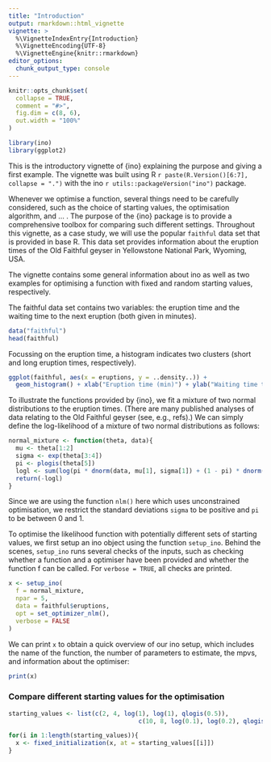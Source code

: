 ```yaml
---
title: "Introduction"
output: rmarkdown::html_vignette
vignette: >
  %\VignetteIndexEntry{Introduction}
  %\VignetteEncoding{UTF-8}
  %\VignetteEngine{knitr::rmarkdown}
editor_options: 
  chunk_output_type: console
---
```


```r
knitr::opts_chunk$set(
  collapse = TRUE,
  comment = "#>",
  fig.dim = c(8, 6),
  out.width = "100%"
)
```

```r
library(ino)
library(ggplot2)
```

This is the introductory vignette of {ino} explaining the purpose and giving a first example. The vignette was built using R `r paste(R.Version()[6:7], collapse = ".")` with the ino `r utils::packageVersion("ino")` package. 

Whenever we optimise a function, several things need to be carefully considered, such as the choice of starting values, the optimisation algorithm, and ... . The purpose of the {ino} package is to provide a comprehensive toolbox for comparing such different settings. Throughout this vignette, as a case study, we will use the popular `faithful` data set that is provided in base R. This data set provides information about the eruption times of the Old Faithful geyser in Yellowstone National Park, Wyoming, USA.

The vignette contains some general information about ino as well as two examples for optimising a function with fixed and random starting values, respectively.


The faithful data set contains two variables: the eruption time and the waiting time to the next eruption (both given in minutes).

```r
data("faithful")
head(faithful)
```

Focussing on the eruption time, a histogram indicates two clusters (short and long eruption times, respectively).

```r
ggplot(faithful, aes(x = eruptions, y = ..density..)) + 
  geom_histogram() + xlab("Eruption time (min)") + ylab("Waiting time to next eruption (min)")
```

To illustrate the functions provided by {ino}, we fit a mixture of two normal distributions to the eruption times. (There are many published analyses of data relating to the Old Faithful geyser (see, e.g., refs).) We can simply define the log-likelihood of a mixture of two normal distributions as follows:

```r
normal_mixture <- function(theta, data){
  mu <- theta[1:2]
  sigma <- exp(theta[3:4])
  pi <- plogis(theta[5])
  logl <- sum(log(pi * dnorm(data, mu[1], sigma[1]) + (1 - pi) * dnorm(data, mu[2], sigma[2])))
  return(-logl)
}
```

Since we are using the function `nlm()` here which uses unconstrained optimisation, we restrict the standard deviations `sigma` to be positive and `pi` to be between 0 and 1.

To optimise the likelihood function with potentially different sets of starting values, we first setup an ino object using the function `setup_ino`. Behind the scenes, `setup_ino` runs several checks of the inputs, such as checking whether a function and a optimiser have been provided and whether the function f can be called. For `verbose = TRUE`, all checks are printed.

```r
x <- setup_ino(
  f = normal_mixture,
  npar = 5,
  data = faithful$eruptions,
  opt = set_optimizer_nlm(),
  verbose = FALSE
)
```

We can print `x` to obtain a quick overview of our ino setup, which includes the name of the function, the number of parameters to estimate, the mpvs, and information about the optimiser:

```r
print(x)
```


### Compare different starting values for the optimisation

```r
starting_values <- list(c(2, 4, log(1), log(1), qlogis(0.5)), 
                                    c(10, 8, log(0.1), log(0.2), qlogis(0.5)))

for(i in 1:length(starting_values)){
  x <- fixed_initialization(x, at = starting_values[[i]])
}
```

